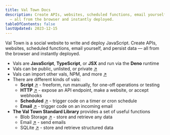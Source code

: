 ```yaml
---
title: Val Town Docs
description: Create APIs, websites, scheduled functions, email yourself, and persist data
  — all from the browser and instantly deployed.
tableOfContents: false
lastUpdated: 2023-12-15
---
```


Val Town is a social website to write and deploy JavaScript. Create APIs, websites, scheduled functions, email yourself,
and persist data — all from the browser and instantly deployed.

- Vals are **JavaScript**, **TypeScript**, or **JSX** and run via the **Deno** runtime
- Vals can be public, unlisted, or private [↗](/reference/permissions)
- Vals can import other vals, NPM, and more [↗](/reference/import)
- There are different kinds of vals:
  - **Script** [↗](/types/script) - freeform, run manually, for one-off operations or testing
  - **HTTP** [↗](/types/http) - expose an API endpoint, make a website, or accept webhooks
  - **Scheduled** [↗](/types/scheduled) - trigger code on a timer or cron schedule
  - **Email** [↗](/types/email) - trigger code on an incoming email
- **The Val Town Standard Library** provides a set of useful functions
  - Blob Storage [↗](/std/blob) - store and retrieve any data
  - Email [↗](/std/email) - send emails
  - SQLite [↗](/std/sqlite) - store and retrieve structured data
